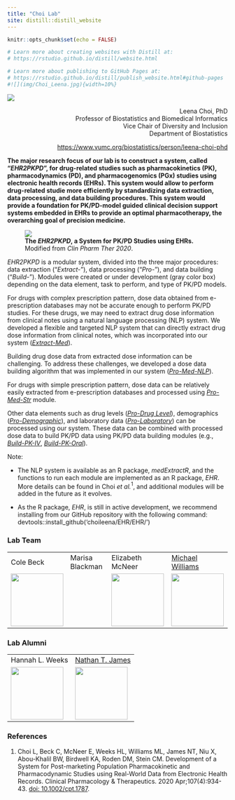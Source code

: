 ```yaml
---
title: "Choi Lab"
site: distill::distill_website
---
```


```r
knitr::opts_chunk$set(echo = FALSE)

# Learn more about creating websites with Distill at:
# https://rstudio.github.io/distill/website.html

# Learn more about publishing to GitHub Pages at:
# https://rstudio.github.io/distill/publish_website.html#github-pages
#![](img/Choi_Leena.jpg){width=10%}
```

<div>
<img src="img/Choi_Leena.jpg" class="rhs100" />

<p align="right">
Leena Choi, PhD  
Professor of Biostatistics and Biomedical Informatics  
Vice Chair of Diversity and Inclusion  
Department of Biostatistics  
</p>
</div>

<p align="right">
<a href="https://www.vumc.org/biostatistics/person/leena-choi-phd">https://www.vumc.org/biostatistics/person/leena-choi-phd</a>
</p>

**The major research focus of our lab is to construct a system, called "*EHR2PKPD*", for drug-related studies such as pharmacokinetics (PK), pharmacodynamics (PD), and pharmacogenomics (PGx) studies using electronic health records (EHRs). This system would allow to perform drug-related studie more efficiently by standardizing data extraction, data processing, and data building procedures. This system would provide a foundation for PK/PD-model guided clinical decision support systems embedded in EHRs to provide an optimal pharmacotherapy, the overarching goal of precision medicine.**

<div>
<figure class="rhs">
<img src="img/systemAll-str.png" usemap="#system" />
<figcaption>**The *EHR2PKPD*, a System for PK/PD Studies using EHRs.**  
Modified from *Clin Pharm Ther 2020*.</figcaption>
</figure>
<map name="system">
<!--<area shape="rect" coords="" alt="Extract-Phenotype" href="">-->
<area shape="rect" coords="100,120,180,165" alt="Extract-Med" href="Extract-Med.html">
<!--<area shape="rect" coords="" alt="Pro-Phenotype" href="">-->
<area shape="rect" coords="100,200,180,245" alt="Pro-Med-NLP" href="Pro-Med-NLP.html">
<area shape="rect" coords="205,200,240,245" alt="Pro-Med-Str" href="Pro-Med-Str-Part1.html">
<area shape="rect" coords="245,200,285,245" alt="Pro-Med-Str" href="Pro-Med-Str-Part2.html">
<area shape="rect" coords="300,200,375,245" alt="Pro-Drug-Level" href="Pro-DrugLevel.html">
<area shape="rect" coords="393,200,470,245" alt="Pro-Laboratory" href="Pro-Laboratory.html">
<area shape="rect" coords="486,200,565,245" alt="Pro-Demographic" href="Pro-Demographic.html">
<area shape="rect" coords="35,407,112,452" alt="Build-PK-Oral" href="Build-PK-Oral.html">
<area shape="rect" coords="175,407,250,452" alt="Build-PK-IV" href="Build-PK-IV-simple.html">
</map>

*EHR2PKPD* is a modular system, divided into the three major procedures: data extraction ("*Extract-*"), data processing ("*Pro-*"),  and data building ("*Build-*"). Modules were created or under development (gray color box) depending on the data element, task to perform, and type of PK/PD models. 

For drugs with complex prescription pattern, dose data obtained from e-prescription databases may not be accurate enough to perform PK/PD studies. For these drugs, we may need to extract drug dose information from clinical notes using a natural language processing (NLP) system. We developed a flexible and targeted NLP system that can directly extract drug dose information from clinical notes, which was incorporated into our system ([*Extract-Med*](Extract-Med.html)). 

Building drug dose data from extracted dose information can be challenging. To address these challenges, we developed a dose data building algorithm that was implemented in our system ([*Pro-Med-NLP*](Pro-Med-NLP.html)). 

For drugs with simple prescription pattern, dose data can be relatively easily extracted from e-prescription databases and processed using [*Pro-Med-Str*](Pro-Med-Str-Part2.html) module. 

Other data elements such as drug levels ([*Pro-Drug Level*](Pro-DrugLevel.html)), demographics ([*Pro-Demographic*](Pro-Demographic.html)), and laboratory data ([*Pro-Laboratory*](Pro-Laboratory.html)) can be processed using our system. These data can be combined with processed dose data to build PK/PD data using PK/PD data building modules (e.g., [*Build-PK-IV*](Build-PK-IV-simple.html), [*Build-PK-Oral*](Build-PK-Oral.html)). 

Note:

- The NLP system is available as an R package, *medExtractR*, and the functions to run each module are implemented as an R package, *EHR*. More details can be found in Choi *et al.*$^{1}$, and additional modules will be added in the future as it evolves.

- As the R package, *EHR*, is still in active development, we recommend installing from our GitHub repository with the following command:
devtools::install_github('choileena/EHR/EHR/')

</div>

### Lab Team

<table>
  <tr>
    <td>Cole Beck</td>
    <td>Marisa Blackman</td>
    <td>Elizabeth McNeer</td>
    <td><a href="https://michaelleewilliams.github.io">Michael Williams</a></td>
  </tr>
  <tr>
    <td><img src="img/BeckC_2018.jpg" style="height:120px" /></td>
    <td></td>
    <td><img src="img/McNeer_headshot.jpg" style="height:120px" /></td>
    <td><img src="img/MLWpic2.jpeg" style="height:120px" /></td>
  </tr>
</table>

### Lab Alumni

<table>
  <tr>
    <td>Hannah L. Weeks</td>
    <td><a href="https://www.ntjames.com/">Nathan T. James</a></td>
  </tr>
  <tr>
    <td><img src="img/weeks_headshot.jpeg" style="height:120px" /></td>
    <td><img src="img/Nathan_James.jpg" style="height:120px" /></td>
  </tr>
</table>

### References
1. Choi L, Beck C, McNeer E, Weeks HL, Williams ML, James NT, Niu X, Abou-Khalil BW, Birdwell KA, Roden DM, Stein CM. Development of a System for Post-marketing Population Pharmacokinetic and Pharmacodynamic Studies using Real-World Data from Electronic Health Records. Clinical Pharmacology & Therapeutics. 2020 Apr;107(4):934-43. [doi: 10.1002/cpt.1787](https://doi.org/10.1002/cpt.1787).
